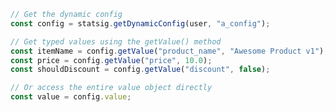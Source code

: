```jsx
// Get the dynamic config
const config = statsig.getDynamicConfig(user, "a_config");

// Get typed values using the getValue() method
const itemName = config.getValue("product_name", "Awesome Product v1");
const price = config.getValue("price", 10.0);
const shouldDiscount = config.getValue("discount", false);

// Or access the entire value object directly
const value = config.value;
```

